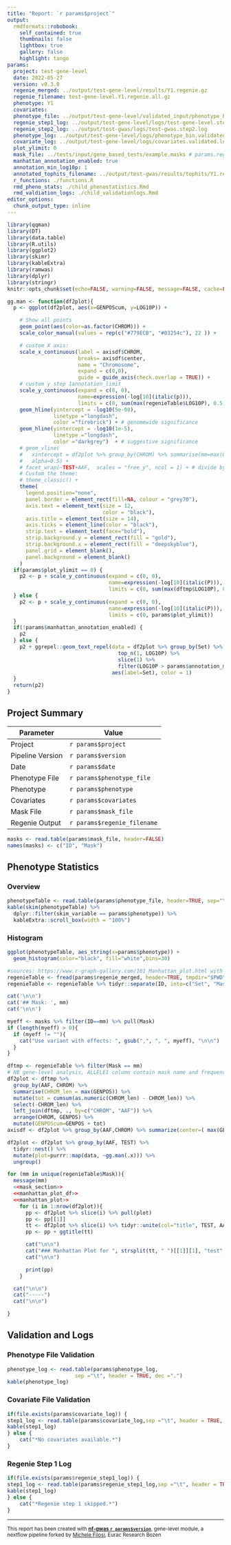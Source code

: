 ```yaml
---
title: "Report: `r params$project`"
output:
  rmdformats::robobook:
    self_contained: true
    thumbnails: false
    lightbox: true
    gallery: false
    highlight: tango
params:
  project: test-gene-level
  date: 2022-05-27
  version: v0.3.0
  regenie_merged: ../output/test-gene-level/results/Y1.regenie.gz
  regenie_filename: test-gene-level.Y1.regenie.all.gz
  phenotype: Y1
  covariates:
  phenotype_file: ../output/test-gene-level/validated_input/phenotype_bin.validated.txt
  regenie_step1_log: ../output/test-gene-level/logs/test-gene-level.step1.log
  regenie_step2_log: ../output/test-gwas/logs/test-gwas.step2.log
  phenotype_log: ../output/test-gene-level/logs/phenotype_bin.validated.log
  covariate_log: ../output/test-gene-level/logs/covariates.validated.log
  plot_ylimit: 0
  mask_file: ../tests/input/gene_based_tests/example.masks # params.regenie_gene_masks
  manhattan_annotation_enabled: true
  annotation_min_log10p: 1
  annotated_tophits_filename: ../output/test-gwas/results/tophits/Y1.regenie.filtered.annotated.txt.gz
  r_functions: ./functions.R
  rmd_pheno_stats: ./child_phenostatistics.Rmd
  rmd_valdiation_logs: ./child_validationlogs.Rmd
editor_options:
  chunk_output_type: inline
---
```


```r
library(qqman)
library(DT)
library(data.table)
library(R.utils)
library(ggplot2)
library(skimr)
library(kableExtra)
library(ramwas)
library(dplyr)
library(stringr)
knitr::opts_chunk$set(echo=FALSE, warning=FALSE, message=FALSE, cache=FALSE)
```

```r
gg.man <- function(df2plot){
  p <- ggplot(df2plot, aes(x=GENPOScum, y=LOG10P)) +

    # Show all points
    geom_point(aes(color=as.factor(CHROM))) +
    scale_color_manual(values = rep(c("#779ECB", "#03254c"), 22 )) +

    # custom X axis:
    scale_x_continuous(label = axisdf$CHROM,
                       breaks= axisdf$center,
                       name = "Chromosome",
                       expand = c(0,0),
                       guide = guide_axis(check.overlap = TRUE)) +
    # custom y step 1annotation_limit
    scale_y_continuous(expand = c(0, 0),
                       name=expression(-log[10](italic(p))),
                       limits = c(0, sum(max(regenieTable$LOG10P), 0.5))) +
    geom_hline(yintercept = -log10(5e-08),
               linetype ="longdash",
               color ="firebrick") + # genomewide significance
    geom_hline(yintercept = -log10(1e-5),
               linetype ="longdash",
               color ="darkgrey")  + # suggestive significance
    # geom_vline(
    #   xintercept = df2plot %>% group_by(CHROM) %>% summarise(mm=max(GENPOScum)) %>% pull(mm),
    #   alpha=0.5) +
    # facet_wrap(~TEST+AAF,  scales = "free_y", ncol = 1) + # divide by AAF bins
    # Custom the theme:
    # theme_classic() +
    theme(
      legend.position="none",
      panel.border = element_rect(fill=NA, colour = "grey70"),
      axis.text = element_text(size = 12,
                               color = "black"),
      axis.title = element_text(size = 14),
      axis.ticks = element_line(color = "black"),
      strip.text = element_text(face="bold"),
      strip.background.y = element_rect(fill = "gold"),
      strip.background.x = element_rect(fill = "deepskyblue"),
      panel.grid = element_blank(),
      panel.background = element_blank()
    )
  if(params$plot_ylimit == 0) {
    p2 <- p + scale_y_continuous(expand = c(0, 0),
                                 name=expression(-log[10](italic(P))),
                                 limits = c(0, sum(max(dftmp$LOG10P), 0.5)))
  } else {
    p2 <- p + scale_y_continuous(expand = c(0, 0),
                                 name=expression(-log[10](italic(P))),
                                 limits = c(0, params$plot_ylimit))
  }
  if(!params$manhattan_annotation_enabled) {
    p2
  } else {
    p2 + ggrepel::geom_text_repel(data = df2plot %>% group_by(Set) %>%
                                    top_n(1, LOG10P) %>%
                                    slice(1) %>%
                                    filter(LOG10P > params$annotation_min_log10p),
                                  aes(label=Set), color = 1)
  }
  return(p2)
}

```



## Project Summary

| Parameter        | Value                       |
|------------------|-----------------------------|
| Project          | `r params$project`          |
| Pipeline Version | `r params$version`          |
| Date             | `r params$date`             |
| Phenotype File   | `r params$phenotype_file`   |
| Phenotype        | `r params$phenotype`        |
| Covariates       | `r params$covariates`       |
| Mask File        | `r params$mask_file`        |
| Regenie Output   | `r params$regenie_filename` |


```r
masks <- read.table(params$mask_file, header=FALSE)
names(masks) <- c("ID", "Mask")
```

## Phenotype Statistics

### Overview

```r
phenotypeTable <- read.table(params$phenotype_file, header=TRUE, sep="\t", dec = ".")
kable(skim(phenotypeTable) %>%
  dplyr::filter(skim_variable == params$phenotype)) %>%
  kableExtra::scroll_box(width = "100%")
```

### Histogram

```r
ggplot(phenotypeTable, aes_string(x=params$phenotype)) +
  geom_histogram(color="black", fill="white",bins=30)
```


```r
#sources: https://www.r-graph-gallery.com/101_Manhattan_plot.html with modifications
regenieTable <- fread(params$regenie_merged, header=TRUE, tmpdir="$PWD")
regenieTable <- regenieTable %>% tidyr::separate(ID, into=c("Set", "Mask", "AAF"), sep="\\.", extra="merge")
```


```r
cat('\n\n')
cat('## Mask: ', mm)
cat('\n\n')

myeff <- masks %>% filter(ID==mm) %>% pull(Mask)
if (length(myeff) > 0){
  if (myeff != ""){
    cat("Use variant with effects: ", gsub(",", ", ", myeff), "\n\n")
  }
}
```

```r
dftmp <- regenieTable %>% filter(Mask == mm)
# NB gene-level analysis, ALLELE1 column contain mask name and frequency clusters
df2plot <- dftmp %>%
  group_by(AAF, CHROM) %>%
  summarise(CHROM_len = max(GENPOS)) %>%
  mutate(tot = cumsum(as.numeric(CHROM_len) - CHROM_len)) %>%
  select(-CHROM_len) %>%
  left_join(dftmp, ., by=c("CHROM", "AAF")) %>%
  arrange(CHROM, GENPOS) %>%
  mutate(GENPOScum=GENPOS + tot)
axisdf <- df2plot %>% group_by(AAF,CHROM) %>% summarize(center=( max(GENPOScum) + min(GENPOScum) ) / 2 )
```
```r
df2plot <- df2plot %>% group_by(AAF, TEST) %>%
  tidyr::nest() %>%
  mutate(plot=purrr::map(data, ~gg.man(.x))) %>%
  ungroup()
```

```r
for (mm in unique(regenieTable$Mask)){
  message(mm)
  <<mask_section>>
  <<manhattan_plot_df>>
  <<manhattan_plot>>
    for (i in 1:nrow(df2plot)){
      pp <- df2plot %>% slice(i) %>% pull(plot)
      pp <- pp[[1]]
      tt <- df2plot %>% slice(i) %>% tidyr::unite(col="title", TEST, AAF, sep = " ") %>% pull(title)
      pp <- pp + ggtitle(tt)

      cat("\n\n")
      cat("### Manhattan Plot for ", strsplit(tt, " ")[[1]][1], "test", "\n")
      cat("\n\n")

      print(pp)
    }

  cat("\n\n")
  cat("-----")
  cat("\n\n")

}
```



## Validation and Logs

### Phenotype File Validation

```r
phenotype_log <- read.table(params$phenotype_log,
                      sep ="\t", header = TRUE, dec =".")
kable(phenotype_log)
```

### Covariate File Validation

```r
if(file.exists(params$covariate_log)) {
step1_log <- read.table(params$covariate_log,sep ="\t", header = TRUE, dec =".")
kable(step1_log)
} else {
    cat("*No covariates available.*")
}
```

### Regenie Step 1 Log

```r
if(file.exists(params$regenie_step1_log)) {
step1_log <- read.table(params$regenie_step1_log,sep ="\t", header = TRUE, dec =".")
kable(step1_log)
} else {
    cat("*Regenie step 1 skipped.*")
}
```


------------------------------------------------------------------------

<small> This report has been created with [**nf-gwas `r params$version`**](https://github.com/filosi/nf-gwas), gene-level module, a nextflow pipeline forked by [Michele Filosi](mailto:michele.filosi@eurac.edu), Eurac Research Bozen</small>

